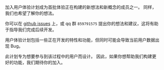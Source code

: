 加入用户体验计划成为首批体验正在构建的新想法和新概念的成员之一。 同样，我们也希望了解你的想法。

你可以在 [github issues](https://github.com/virzs/Search-Next/issues/new?assignees=&labels=&template=feature_request.md&title=) 上，或 qq 群 `859791575` 提出你的想法和建议，这将有助于指导我们完成后续开发。

用户体验计划包括一些正在开发的特性和功能，但同时可能会导致当前用户数据出现 Bug。

此计划专为想要参与到该过程中的用户而设计。 因此，如果你想帮助我们构建更好的功能，我们期待你的加入。
